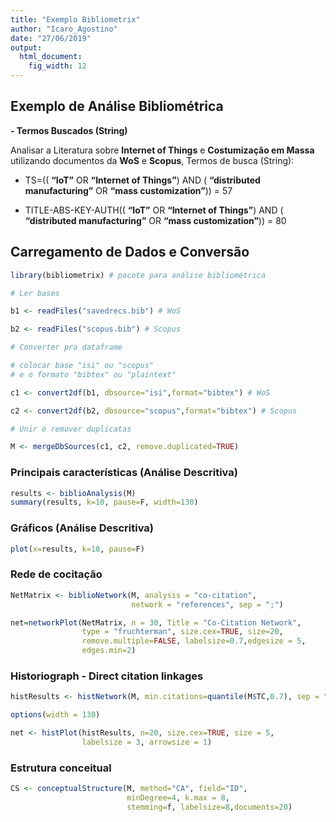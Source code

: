 ---
title: "Exemplo Bibliometrix"
author: "Icaro_Agostino"
date: "27/06/2019"
output: 
  html_document: 
    fig_width: 12
---

## Exemplo de Análise Bibliométrica

__- Termos Buscados (String)__

Analisar a Literatura sobre __Internet of Things__ e __Costumização em Massa__ utilizando documentos da __WoS__ e __Scopus__, Termos de busca (String):

- TS=(( __"IoT"__ OR __"Internet of Things"__) AND ( __"distributed manufacturing"__ OR __"mass customization"__)) = 57

- TITLE-ABS-KEY-AUTH(( __"IoT"__ OR __"Internet of Things"__) AND ( __"distributed manufacturing"__ OR __"mass customization"__)) = 80

## Carregamento de Dados e Conversão

```{r}

library(bibliometrix) # pacote para análise bibliométrica

# Ler bases

b1 <- readFiles("savedrecs.bib") # WoS

b2 <- readFiles("scopus.bib") # Scopus

# Converter pra dataframe

# colocar base "isi" ou "scopus"
# e o formato "bibtex" ou "plaintext"

c1 <- convert2df(b1, dbsource="isi",format="bibtex") # WoS

c2 <- convert2df(b2, dbsource="scopus",format="bibtex") # Scopus

# Unir e remover duplicatas

M <- mergeDbSources(c1, c2, remove.duplicated=TRUE)
```

### Principais características (Análise Descritiva)

```{r}
results <- biblioAnalysis(M)
summary(results, k=10, pause=F, width=130)
```

### Gráficos (Análise Descritiva)

```{r}
plot(x=results, k=10, pause=F)
```

### Rede de cocitação

```{r fig.height=12, fig.width=12}
NetMatrix <- biblioNetwork(M, analysis = "co-citation",
                           network = "references", sep = ";")

net=networkPlot(NetMatrix, n = 30, Title = "Co-Citation Network",
                type = "fruchterman", size.cex=TRUE, size=20,
                remove.multiple=FALSE, labelsize=0.7,edgesize = 5,
                edges.min=2)
```

### Historiograph - Direct citation linkages

```{r}
histResults <- histNetwork(M, min.citations=quantile(M$TC,0.7), sep = ";")

options(width = 130)

net <- histPlot(histResults, n=20, size.cex=TRUE, size = 5,
                labelsize = 3, arrowsize = 1)
```

### Estrutura conceitual

```{r fig.height=6, fig.width=8}
CS <- conceptualStructure(M, method="CA", field="ID",
                          minDegree=4, k.max = 8,
                          stemming=f, labelsize=8,documents=20)
```